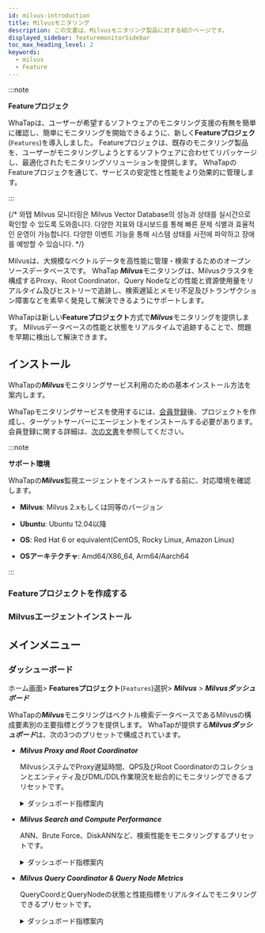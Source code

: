 ```yaml
---
id: milvus-introduction
title: Milvusモニタリング
description: この文書は、Milvusモニタリング製品に対する紹介ページです。
displayed_sidebar: featuremonitorSidebar
toc_max_heading_level: 2
keywords:
  - milvus
  - Feature
---
```



:::note

**Featureプロジェク**<ScrollToLink anchor='feature-project' />

WhaTapは、ユーザーが希望するソフトウェアのモニタリング支援の有無を簡単に確認し、簡単にモニタリングを開始できるように、新しく**Featureプロジェク**(<code class='Features'>Features</code>)を導入しました。 Featureプロジェクは、既存のモニタリング製品を、ユーザーがモニタリングしようとするソフトウェアに合わせてリパッケージし、最適化されたモニタリングソリューションを提供します。 WhaTapのFeatureプロジェクを通じて、サービスの安定性と性能をより効果的に管理します。 

:::

{/* 와탭 Milvus 모니터링은 Milvus Vector Database의 성능과 상태를 실시간으로 확인할 수 있도록 도와줍니다. 다양한 지표와 대시보드를 통해 빠른 문제 식별과 효율적인 운영이 가능합니다. 다양한 이벤트 기능을 통해 시스템 상태를 사전에 파악하고 장애를 예방할 수 있습니다. */}

Milvusは、大規模なベクトルデータを高性能に管理・検索するためのオープンソースデータベースです。 WhaTap ***Milvus***モニタリングは、Milvusクラスタを構成するProxy、Root Coordinator、Query Nodeなどの性能と資源使用量をリアルタイム及びヒストリーで追跡し、検索遅延とメモリ不足及びトランザクション障害などを素早く発見して解決できるようにサポートします。

WhaTapは新しい**Featureプロジェクト**方式で***Milvus***モニタリングを提供します。 Milvusデータベースの性能と状態をリアルタイムで追跡することで、問題を早期に検出して解決できます。

## インストール

WhaTapの***Milvus***モニタリングサービス利用のための基本インストール方法を案内します。 

WhaTapモニタリングサービスを使用するには、[会員登録](https://www.whatap.io/ja/signup/)後、プロジェクトを作成し、ターゲットサーバーにエージェントをインストールする必要があります。 会員登録に関する詳細は、[次の文書](../account/account-manage)を参照してください。 

:::note 

**サポート環境**<ScrollToLink anchor='milvus-supported-env' />

WhaTapの***Milvus***監視エージェントをインストールする前に、対応環境を確認します。 

- **Milvus**: Milvus 2.xもしくは同等のバージョン

- **Ubuntu**: Ubuntu 12.04以降

- **OS**: Red Hat 6 or equivalent(CentOS, Rocky Linux, Amazon Linux)

- **OSアーキテクチャ**: Amd64/X86_64, Arm64/Aarch64

:::

### Featureプロジェクトを作成する


<CreateFeature />

### Milvusエージェントインストール

<InstallFeature name='Milvus 에이전트 설치' />

## メインメニュー

### ダッシューボード

ホーム画面&gt; **Featuresプロジェクト**(<code class='Features'>Features</code>)選択&gt; ***Milvus*** &gt; ***Milvusダッシュボード***

WhaTapの***Milvus***モニタリングはベクトル検索データベースであるMilvusの構成要素別の主要指標とグラフを提供します。 WhaTapが提供する***Milvusダッシュボード***は、次の3つのプリセットで構成されています。

- ***Milvus Proxy and Root Coordinator***

  MilvusシステムでProxy遅延時間、QPS及びRoot Coordinatorのコレクションとエンティティ及びDML/DDL作業現況を総合的にモニタリングできるプリセットです。

  <details>
  <summary>ダッシュボード指標案内</summary>

  #### ***Proxyモニタリング***

  - **Latency及びリクエストイベント**

    プロキシで処理されるリクエストの遅延時間をヒストグラムで視覚化し、1秒当たりのリクエスト数(QPS)などを確認できます。

  - **プロセス状態**

    Milvus ProxyのCPU及びメモリ使用量を時系列グラフで表示し、システムリソースの状態を把握します。

  #### ***Root Coordinatorモニタリング***

  - **コレクション及びエンターテインメント情報**

    現在稼働しているコレクションとエンティティの数を使用して、データベースの規模を確認します。

  - **DML及びDDL作業**

    Insert、DeleteなどDML作業とCreate、DropなどDDL作業の処理状況を視覚化して作業頻度を把握します。

  - **ストリーム及びメッセージチャネル**

    データストリーム及びメッセージチャネル数を追跡して、Milvus内部のデータフローを確認します。

  </details>

- ***Milvus Search and Compute Performance***

  ANN、Brute Force、DiskANNなど、検索性能をモニタリングするプリセットです。

  <details>
  <summary>ダッシュボード指標案内</summary>

  #### ***Approximate Nearest Neighbor (ANN) Metrics***

  - **検索リクエスト遅延時間**

    ANN検索の遅延時間をヒストグラム形式で確認して、検索性能を分析します。 

  - **検索リクエスト数(QPS)及び総遅延時間**

    1秒あたりに処理された検索リクエストの回数と累積検索遅延時間を確認して、システムの負荷状態をモニタリングします。

  #### ***BF (Brute Force) Search***

  - **BF検索リクエストあたりの比較オブジェクト数**

    Brute Force検索で1回のリクエストあたりの比較される個体数を確認します。

  - **総BF検索演算量**

    個体の比較回数を使用して、計算コストを追跡し、最適化の機会を探します。

  #### ***Bitset Ratio***

  - **Bitset使用率及び計算量**

    Bitsetを活用した演算最適化の有無をモニタリングして、検索速度を向上させる機会を分析します。

  - **Bitset適用リクエスト数及び適用された個体数**

    検索リクエスト中にBitsetを活用した割合を確認し、インデックス戦略の効率性を評価します。 

  #### ***DiskANN***

  - **DiskANN検索及びインデックス性能**

    DiskANNを使用した検索リクエストの遅延時間と検索回数を追跡して、ディスクベースの検索の性能を分析します。

  - **DiskANNインデックスサイズ及び検索リクエスト数**

    ディスクインデックスが占めるスペースと検索リクエスト数を比較して、効率を最適化します。 

  </details>

- ***Milvus Query Coordinator & Query Node Metrics***

  QueryCoordとQueryNodeの状態と性能指標をリアルタイムでモニタリングできるプリセットです。

  <details>
  <summary>ダッシュボード指標案内</summary>

  #### ***Query Coordinator***

  - ***Number of collections***

    QueryCoordが管理するコレクション数を意味します。

  - ***Number of partitions***

    コレクション内のパーティションの数をモニタリングして、データの分割状態を特定します。

  - ***Number of QueryNodes***

    QueryCoordが管理するQueryNodeの個数を表示します。

  - ***Resource Group Info***

    QueryCoordで割り当てられたリソースグループ情報を確認して、クエリ実行リソースを分析します。

  #### ***Query Node***

  - ***Disk used size(MB)***

    QueryNodeで使用するディスク容量をモニタリングして、ストレージの最適化を行います。

  - ***Number of ready read tasks in readyQueue***

    待機中のクエリリクエストの数をモニタリングして、検索ボトルネックの有無を分析します。

  #### ***Data Coordinator & Data Node***

  - ***Number of collections***

    DataCoordが管理するコレクション数を表示して、データ規模を追跡します。

  - ***Number of data nodes***

    DataCoordが管理するDataNode数を通じてストレージ管理状態を確認します。

  - ***Import tasks grouping by type and state***

    データのImport作業をタイプと状態別に分類し、読み込みと処理速度を分析できます。

  </details>
